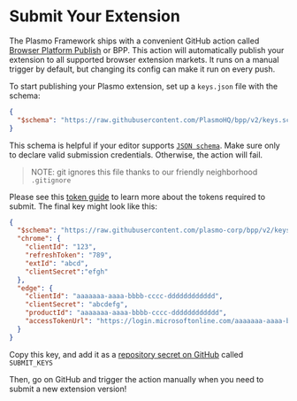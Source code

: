 # Submit Your Extension

The Plasmo Framework ships with a convenient GitHub action called [Browser Platform Publish](http://bpp.browser.market/) or BPP. This action will automatically publish your extension to all supported browser extension markets. It runs on a manual trigger by default, but changing its config can make it run on every push.

To start publishing your Plasmo extension, set up a `keys.json` file with the schema:

```json
{
  "$schema": "https://raw.githubusercontent.com/PlasmoHQ/bpp/v2/keys.schema.json"
}
```

This schema is helpful if your editor supports [`JSON schema`](https://json-schema.org/). Make sure only to declare valid submission credentials. Otherwise, the action will fail.

> NOTE: git ignores this file thanks to our friendly neighborhood `.gitignore`

Please see this [token guide](https://github.com/PlasmoHQ/bms/blob/main/tokens.md) to learn more about the tokens required to submit. The final key might look like this:

```json
{
  "$schema": "https://raw.githubusercontent.com/plasmo-corp/bpp/v2/keys.schema.json",
  "chrome": {
    "clientId": "123",
    "refreshToken": "789",
    "extId": "abcd",
    "clientSecret":"efgh"
  },
  "edge": {
    "clientId": "aaaaaaa-aaaa-bbbb-cccc-dddddddddddd",
    "clientSecret": "abcdefg",
    "productId": "aaaaaaa-aaaa-bbbb-cccc-dddddddddddd",
    "accessTokenUrl": "https://login.microsoftonline.com/aaaaaaa-aaaa-bbbb-cccc-dddddddddddd/oauth2/v2.0/token"
  }
}
```

Copy this key, and add it as a [repository secret on GitHub](https://docs.github.com/en/actions/security-guides/encrypted-secrets#creating-encrypted-secrets-for-a-repository) called `SUBMIT_KEYS`

Then, go on GitHub and trigger the action manually when you need to submit a new extension version!
